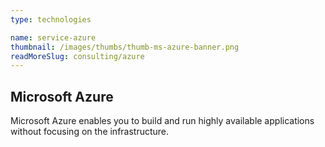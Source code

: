 ```yaml
---
type: technologies

name: service-azure
thumbnail: /images/thumbs/thumb-ms-azure-banner.png
readMoreSlug: consulting/azure
---
```


## Microsoft Azure

Microsoft Azure enables you to build and run highly available applications without focusing on the infrastructure.
